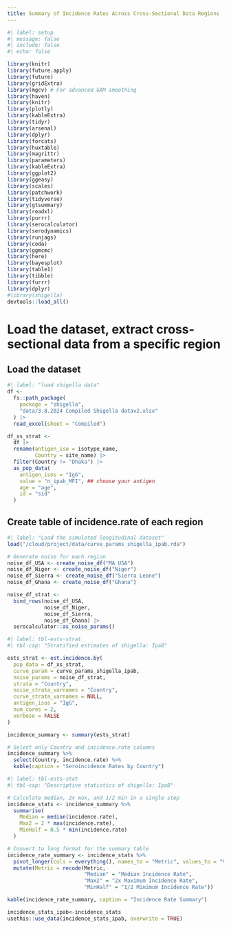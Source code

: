 ```yaml
---
title: Summary of Incidence Rates Across Cross-Sectional Data Regions
---
```


```r
#| label: setup
#| message: false
#| include: false
#| echo: false

library(knitr)
library(future.apply)
library(future)
library(gridExtra)
library(mgcv) # For advanced GAM smoothing
library(haven)
library(knitr)
library(plotly)
library(kableExtra)
library(tidyr)
library(arsenal)
library(dplyr)
library(forcats)
library(huxtable)
library(magrittr)
library(parameters)
library(kableExtra)
library(ggplot2)
library(ggeasy)
library(scales)
library(patchwork)
library(tidyverse)
library(gtsummary)
library(readxl)
library(purrr)
library(serocalculator)
library(serodynamics)
library(runjags)
library(coda)
library(ggmcmc)
library(here)
library(bayesplot)
library(table1)
library(tibble)
library(furrr)
library(dplyr)
#library(shigella)
devtools::load_all()
```

# Load the dataset, extract cross-sectional data from a specific region

## Load the dataset
```r
#| label: "load shigella data"
df <- 
  fs::path_package(
    package = "shigella",
    "data/3.8.2024 Compiled Shigella datav2.xlsx"
  ) |> 
  read_excel(sheet = "Compiled")
```

```r
df_xs_strat <- 
  df |> 
  rename(antigen_iso = isotype_name,
         Country = site_name) |> 
  filter(Country != "Dhaka") |> 
  as_pop_data(
    antigen_isos = "IgG",
    value = "n_ipab_MFI", ## choose your antigen
    age = "age",
    id = "sid"
  )
```

## Create table of incidence.rate of each region

```r
#| label: "Load the simulated longitudinal dataset"
load("/cloud/project/data/curve_params_shigella_ipab.rda")
```


```r
# Generate noise for each region
noise_df_USA <- create_noise_df("MA USA")
noise_df_Niger <- create_noise_df("Niger")
noise_df_Sierra <- create_noise_df("Sierra Leone")
noise_df_Ghana <- create_noise_df("Ghana")

noise_df_strat <- 
  bind_rows(noise_df_USA,
            noise_df_Niger,
            noise_df_Sierra,
            noise_df_Ghana) |> 
  serocalculator::as_noise_params()
```


```r

#| label: tbl-ests-strat
#| tbl-cap: "Stratified estimates of shigella: IpaB"

ests_strat <- est.incidence.by(
  pop_data = df_xs_strat,
  curve_param = curve_params_shigella_ipab,
  noise_params = noise_df_strat,
  strata = "Country",
  noise_strata_varnames = "Country",
  curve_strata_varnames = NULL,
  antigen_isos = "IgG",
  num_cores = 2,
  verbose = FALSE
)

incidence_summary <- summary(ests_strat)

# Select only Country and incidence.rate columns
incidence_summary %>%
  select(Country, incidence.rate) %>%
  kable(caption = "Seroincidence Rates by Country")
```

```r
#| label: tbl-ests-stat
#| tbl-cap: "Descriptive statistics of shigella: IpaB"

# Calculate median, 2x max, and 1/2 min in a single step
incidence_stats <- incidence_summary %>%
  summarise(
    Median = median(incidence.rate),
    Max2 = 2 * max(incidence.rate),
    MinHalf = 0.5 * min(incidence.rate)
  )

# Convert to long format for the summary table
incidence_rate_summary <- incidence_stats %>%
  pivot_longer(cols = everything(), names_to = "Metric", values_to = "Value") %>%
  mutate(Metric = recode(Metric,
                         "Median" = "Median Incidence Rate",
                         "Max2" = "2x Maximum Incidence Rate",
                         "MinHalf" = "1/2 Minimum Incidence Rate"))

kable(incidence_rate_summary, caption = "Incidence Rate Summary")
```

```r
incidence_stats_ipab<-incidence_stats 
usethis::use_data(incidence_stats_ipab, overwrite = TRUE)
```